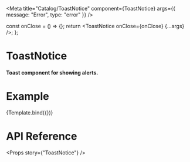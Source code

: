
<Meta
  title="Catalog/ToastNotice"
  component={ToastNotice}
  args={{ message: "Error", type: "error" }}
/>

  const onClose = () => {};
  return <ToastNotice onClose={onClose} {...args} />;
};

# ToastNotice

#### Toast component for showing alerts.

# Example

<Canvas>
  <Story name="ToastNotice">{Template.bind({})}</Story>
</Canvas>

# API Reference

<Props story={"ToastNotice"} />
